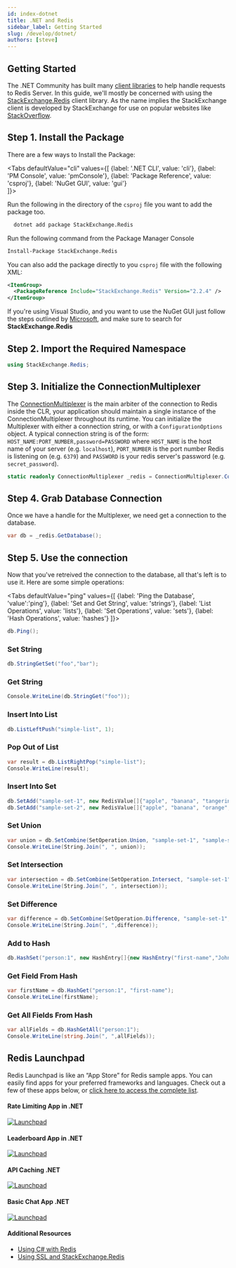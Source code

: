 ```yaml
---
id: index-dotnet
title: .NET and Redis
sidebar_label: Getting Started
slug: /develop/dotnet/
authors: [steve]
---
```



## Getting Started

The .NET Community has built many [client libraries](https://redis.io/clients#c-sharp) to help handle requests to Redis Server. In this guide, we'll mostly be concerned with using the [StackExchange.Redis](https://github.com/StackExchange/StackExchange.Redis) client library. As the name implies the StackExchange client is developed by StackExchange for use on popular websites like [StackOverflow](https://stackoverflow.com/).

## Step 1. Install the Package

There are a few ways to Install the Package:

<Tabs
  defaultValue="cli"
  values={[
    {label: '.NET CLI', value: 'cli'},
    {label: 'PM Console', value: 'pmConsole'},
    {label: 'Package Reference', value: 'csproj'},
    {label: 'NuGet GUI', value: 'gui'}    
  ]}>
  <TabItem value="cli">

Run the following in the directory of the `csproj` file you want to add the package too.

```sh
  dotnet add package StackExchange.Redis
```

  </TabItem>
  <TabItem value="pmConsole">

Run the following command from the Package Manager Console

```sh
Install-Package StackExchange.Redis
```

  </TabItem>

  <TabItem value="csproj">

You can also add the package directly to you `csproj` file with the following XML:

```XML
<ItemGroup>
  <PackageReference Include="StackExchange.Redis" Version="2.2.4" />
</ItemGroup>
```

  </TabItem>

  <TabItem value="gui">

If you're using Visual Studio, and you want to use the NuGet GUI just follow the steps outlined by [Microsoft](https://docs.microsoft.com/en-us/nuget/consume-packages/install-use-packages-visual-studio), and make sure to search for **StackExchange.Redis**

  </TabItem>
</Tabs>

## Step 2. Import the Required Namespace

```csharp
using StackExchange.Redis;
```

## Step 3. Initialize the ConnectionMultiplexer

The [ConnectionMultiplexer](https://stackexchange.github.io/StackExchange.Redis/Basics) is the main arbiter of the connection to Redis inside the CLR, your application should maintain a single instance of the ConnectionMultiplexer throughout its runtime. You can initialize the Multiplexer with either a connection string, or with a `ConfigurationOptions` object. A typical connection string is of the form: `HOST_NAME:PORT_NUMBER,password=PASSWORD` where `HOST_NAME` is the host name of your server (e.g. `localhost`), `PORT_NUMBER` is the port number Redis is listening on (e.g. `6379`) and `PASSWORD` is your redis server's password (e.g. `secret_password`).

```csharp
static readonly ConnectionMultiplexer _redis = ConnectionMultiplexer.Connect($"{HOST_NAME}:{PORT_NUMBER},password={PASSWORD}");
```

## Step 4. Grab Database Connection

Once we have a handle for the Multiplexer, we need get a connection to the database.

```csharp
var db = _redis.GetDatabase();
```

## Step 5. Use the connection

Now that you've retreived the connection to the database, all that's left is to use it. Here are some simple operations:

<Tabs
  defaultValue="ping"
  values={[
    {label: 'Ping the Database', 'value':'ping'},
    {label: 'Set and Get String', value: 'strings'},
    {label: 'List Operations', value: 'lists'},
    {label: 'Set Operations', value: 'sets'},
    {label: 'Hash Operations', value: 'hashes'}
  ]}>

  <TabItem value='ping'>

```csharp
db.Ping();
```

  </TabItem>

  <TabItem value='strings'>

### Set String

```csharp
db.StringGetSet("foo","bar");
```

### Get String

```csharp
Console.WriteLine(db.StringGet("foo"));
```

  </TabItem>

  <TabItem value="lists">

### Insert Into List

```csharp
db.ListLeftPush("simple-list", 1);
```

### Pop Out of List

```csharp
var result = db.ListRightPop("simple-list");
Console.WriteLine(result);
```

  </TabItem>

  <TabItem value="sets">

### Insert Into Set

```csharp
db.SetAdd("sample-set-1", new RedisValue[]{"apple", "banana", "tangerine", "kiwi"});
db.SetAdd("sample-set-2", new RedisValue[]{"apple", "banana", "orange", "blueberries"});
```

### Set Union

```csharp
var union = db.SetCombine(SetOperation.Union, "sample-set-1", "sample-set-2");
Console.WriteLine(String.Join(", ", union));
```

### Set Intersection

```csharp
var intersection = db.SetCombine(SetOperation.Intersect, "sample-set-1", "sample-set-2");
Console.WriteLine(String.Join(", ", intersection));
```

### Set Difference

```csharp
var difference = db.SetCombine(SetOperation.Difference, "sample-set-1", "sample-set-2");
Console.WriteLine(String.Join(", ",difference));
```

  </TabItem>

  <TabItem value="hashes">

### Add to Hash

```csharp
db.HashSet("person:1", new HashEntry[]{new HashEntry("first-name","John"), new HashEntry("last-name","Smith")});
```

### Get Field From Hash

```csharp
var firstName = db.HashGet("person:1", "first-name");
Console.WriteLine(firstName);
```

### Get All Fields From Hash

```csharp
var allFields = db.HashGetAll("person:1");
Console.WriteLine(string.Join(", ",allFields));
```

  </TabItem>

</Tabs>

## Redis Launchpad

Redis Launchpad is like an “App Store” for Redis sample apps. You can easily find apps for your preferred frameworks and languages.
Check out a few of these apps below, or [click here to access the complete list](https://launchpad.redis.com).

<div class="row text--center">

<div class="col ">
<div className="ri-container">

#### Rate Limiting App in .NET

[![Launchpad](images/rate-limiting.png)](https://launchpad.redis.com/?id=project%3Abasic-redis-rate-limiting-demo-csharp-dot-net)

</div>
</div>
<div class="col">
<div className="ri-container">

#### Leaderboard App in .NET

[![Launchpad](images/leaderboard.png)](https://launchpad.redis.com/?id=project%3Abasic-redis-leaderboard-demo-dotnet)

</div>
</div>
</div>

<div class="row text--center">

<div class="col">
<div className="ri-container">

#### API Caching .NET

[![Launchpad](images/cachingMarketplace.png)](https://launchpad.redis.com/?id=project%3Abasic-caching-demo-csharpdotnet)

</div>
</div>

<div class="col">
<div className="ri-container">

#### Basic Chat App .NET

[![Launchpad](images/chatMarketplace.png)](https://launchpad.redis.com/?id=project%3Abasic-redis-chat-app-demo-dotnet)

</div>
</div>

</div>

#### Additional Resources

- [Using C# with Redis](https://docs.redis.com/latest/rs/references/client_references/client_csharp/)
- [Using SSL and StackExchange.Redis](https://docs.redis.com/latest/rs/references/client_references/client_csharp/)

